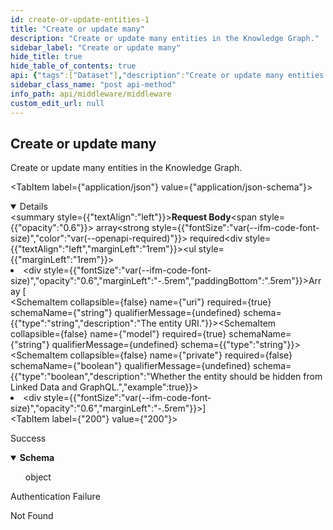 ```yaml
---
id: create-or-update-entities-1
title: "Create or update many"
description: "Create or update many entities in the Knowledge Graph."
sidebar_label: "Create or update many"
hide_title: true
hide_table_of_contents: true
api: {"tags":["Dataset"],"description":"Create or update many entities in the Knowledge Graph.","operationId":"createOrUpdateEntities_1","requestBody":{"content":{"application/json":{"schema":{"type":"array","description":"A list of requests","items":{"required":["model","uri"],"type":"object","properties":{"uri":{"type":"string","description":"The entity URI."},"model":{"type":"string"},"private":{"type":"boolean","description":"Whether the entity should be hidden from Linked Data and GraphQL.","example":true}},"description":"A request part of a batch.","title":"BatchRequest"}}}},"required":true},"responses":{"200":{"description":"Success","content":{"application/json":{"schema":{"type":"object"}}}},"401":{"description":"Authentication Failure"},"404":{"description":"Not Found"}},"security":[{"ApiKey":[]}],"method":"post","path":"/dataset/batch","servers":[{"url":"https://api.wordlift.io"}],"securitySchemes":{"ApiKey":{"type":"apiKey","description":"`Key {your key}`","name":"Authorization","in":"header"}},"jsonRequestBodyExample":[{"uri":"string","model":"string","private":true}],"info":{"title":"Middleware","description":"Knowledge Graph data management.","termsOfService":"https://wordlift.io/terms-of-service/","contact":{"name":"WordLift","url":"https://wordlift.io","email":"hello@wordlift.io"},"license":{"name":"(c) copyright 2022-present WordLift","url":"https://wordlift.io"},"version":"1.0"},"postman":{"name":"Create or update many","description":{"content":"Create or update many entities in the Knowledge Graph.","type":"text/plain"},"url":{"path":["dataset","batch"],"host":["{{baseUrl}}"],"query":[],"variable":[]},"header":[{"key":"Content-Type","value":"application/json"},{"key":"Accept","value":"application/json"}],"method":"POST","body":{"mode":"raw","raw":"\"\"","options":{"raw":{"language":"json"}}},"auth":{"type":"apikey","apikey":[{"type":"any","value":"Authorization","key":"key"},{"type":"any","value":"<API Key>","key":"value"},{"type":"any","value":"header","key":"in"}]}}}
sidebar_class_name: "post api-method"
info_path: api/middleware/middleware
custom_edit_url: null
---
```



## Create or update many



Create or update many entities in the Knowledge Graph.

<MimeTabs><TabItem label={"application/json"} value={"application/json-schema"}><details style={{}} data-collapsed={false} open={true}><summary style={{"textAlign":"left"}}><strong>Request Body</strong><span style={{"opacity":"0.6"}}> array</span><strong style={{"fontSize":"var(--ifm-code-font-size)","color":"var(--openapi-required)"}}> required</strong></summary><div style={{"textAlign":"left","marginLeft":"1rem"}}></div><ul style={{"marginLeft":"1rem"}}><li><div style={{"fontSize":"var(--ifm-code-font-size)","opacity":"0.6","marginLeft":"-.5rem","paddingBottom":".5rem"}}>Array [</div></li><SchemaItem collapsible={false} name={"uri"} required={true} schemaName={"string"} qualifierMessage={undefined} schema={{"type":"string","description":"The entity URI."}}></SchemaItem><SchemaItem collapsible={false} name={"model"} required={true} schemaName={"string"} qualifierMessage={undefined} schema={{"type":"string"}}></SchemaItem><SchemaItem collapsible={false} name={"private"} required={false} schemaName={"boolean"} qualifierMessage={undefined} schema={{"type":"boolean","description":"Whether the entity should be hidden from Linked Data and GraphQL.","example":true}}></SchemaItem><li><div style={{"fontSize":"var(--ifm-code-font-size)","opacity":"0.6","marginLeft":"-.5rem"}}>]</div></li></ul></details></TabItem></MimeTabs><div><ApiTabs><TabItem label={"200"} value={"200"}><div>

Success

</div><div><MimeTabs schemaType={"response"}><TabItem label={"application/json"} value={"application/json"}><SchemaTabs><TabItem label={"Schema"} value={"Schema"}><details style={{}} data-collapsed={false} open={true}><summary style={{"textAlign":"left"}}><strong>Schema</strong></summary><div style={{"textAlign":"left","marginLeft":"1rem"}}></div><ul style={{"marginLeft":"1rem"}}><div style={{"marginTop":".5rem","marginBottom":".5rem","marginLeft":"1rem"}}>

object

</div></ul></details></TabItem><TabItem label={"Example (from schema)"} value={"Example (from schema)"}><ResponseSamples responseExample={"{}"} language={"json"}></ResponseSamples></TabItem></SchemaTabs></TabItem></MimeTabs></div></TabItem><TabItem label={"401"} value={"401"}><div>

Authentication Failure

</div><div></div></TabItem><TabItem label={"404"} value={"404"}><div>

Not Found

</div><div></div></TabItem></ApiTabs></div>
      